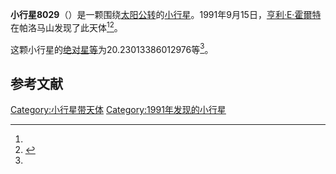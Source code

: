 {{Infobox planet
| bgcolour = #FFFFC0
| name = 8029 Miltthompson
| symbol = 
| image = 
| caption = 
| discovery = yes
| discovery_ref = 
| discoverer = [[亨利·E·霍爾特|亨利·E·霍爾特]]
| discovery_site = [[帕洛马山|帕洛马山]] 
| discovered = 1991年9月15日
| designations = yes
| mp_name = 
| named_after = 
| alt_names = 1991 RR30/ 1964 VP2 / 1975 TP4 / 1975 VW6 / 1977 CS2 / 1977 EH / 1986 TF6 / 1994 CO15
| mp_category = [[主带小行星|主带小行星]]
| orbit_ref = <ref name="a">[http://ssd.jpl.nasa.gov/sbdb.cgi?sstr=8029 8029 Miltthompson] {{Wayback|url=http://ssd.jpl.nasa.gov/sbdb.cgi?sstr=8029 |date=20210717063427 }}，小行星數據庫瀏覽器（JPL Small-Body Database Browser）－[[美国国家航空航天局|美国国家航空航天局]]喷气推进实验室</ref>
| epoch = 2456400.5 (2013年4月18日更新)
| aphelion = {{convert|3.554177048289998|AU|km|3|abbr=on|lk=out}}
| perihelion = {{convert|2.74734260599658|AU|km|3|abbr=on}}
| semimajor = {{convert|3.150759827143289|AU|km|3|abbr=on}}
| eccentricity = 0.128038074
| period = 2042.77896 [[日|日]]<br />5.59[[儒略年|儒略年]]
| avg_speed = 
| inclination = 6.546110488890599
| asc_node = 24.62323099212298
| mean_anomaly = 
| arg_peri = 20.23013386012976
| satellites = 
| physical_characteristics = yes
| dimensions = 
| mass = 
| density = 
| surface_grav = 
| escape_velocity = 
| sidereal_day = 
| axial_tilt = 
| pole_ecliptic_lat = 
| pole_ecliptic_lon = 
| albedo = 
| temperatures= 
| temp_name1 = 
| mean_temp_1 = 
| max_temp_1 = 
| temp_name2 = 
| max_temp_2 = 
| spectral_type = 
| abs_magnitude = 20.23013386012976
}}

'''小行星8029'''（{{lang-en|8029 Miltthompson}}）是一颗围绕[[太阳|太阳]][[公转|公转]]的[[小行星|小行星]]。1991年9月15日，[[亨利·E·霍爾特|亨利·E·霍爾特]]在帕洛马山发现了此天体<ref name="a" /><ref>{{cite news|title=小行星列表|url=http://cfa-www.harvard.edu/iau/lists/NumberedMPs.txt|accessdate=2013-07-08|newspaper=哈佛大学|archive-date=2008-05-17|archive-url=https://web.archive.org/web/20080517010638/http://cfa-www.harvard.edu/iau/lists/NumberedMPs.txt|dead-url=no}}</ref>。

这颗小行星的[[绝对星等|绝对星等]]为20.23013386012976等<ref name="a" />。

==参考文献==
{{reflist}}
{{Minor Planet Number|[[小行星8028|小行星8028]]|[[小行星8030|小行星8030]]}}

{{小天体}}

[[Category:小行星带天体|Category:小行星带天体]]
[[Category:1991年发现的小行星|Category:1991年发现的小行星]]

{{asteroid-stub}}